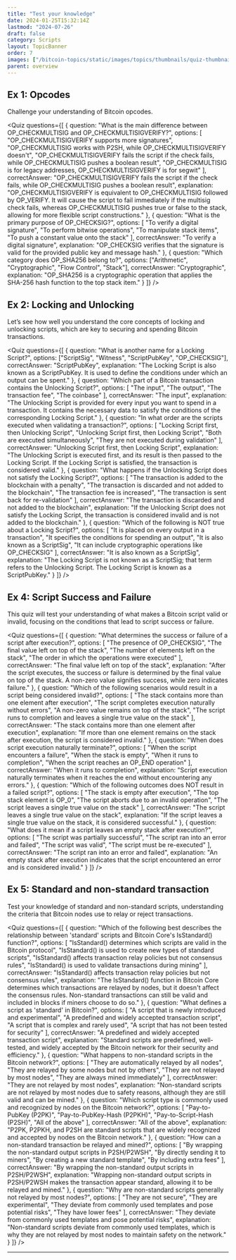 ```yaml
---
title: "Test your knowledge"
date: 2024-01-25T15:32:14Z
lastmod: "2024-07-26"
draft: false
category: Scripts
layout: TopicBanner
order: 7
images: ["/bitcoin-topics/static/images/topics/thumbnails/quiz-thumbnail.webp"]
parent: overview
---
```


## Ex 1: Opcodes

Challenge your understanding of Bitcoin opcodes.

<Quiz
    questions={[
        {
            question:
                "What is the main difference between OP_CHECKMULTISIG and OP_CHECKMULTISIGVERIFY?",
            options: [
                "OP_CHECKMULTISIGVERIFY supports more signatures",
                "OP_CHECKMULTISIG works with P2SH, while OP_CHECKMULTISIGVERIFY doesn't",
                "OP_CHECKMULTISIGVERIFY fails the script if the check fails, while OP_CHECKMULTISIG pushes a boolean result",
                "OP_CHECKMULTISIG is for legacy addresses, OP_CHECKMULTISIGVERIFY is for segwit"
            ],
            correctAnswer:
                "OP_CHECKMULTISIGVERIFY fails the script if the check fails, while OP_CHECKMULTISIG pushes a boolean result",
            explanation:
                "OP_CHECKMULTISIGVERIFY is equivalent to OP_CHECKMULTISIG followed by OP_VERIFY. It will cause the script to fail immediately if the multisig check fails, whereas OP_CHECKMULTISIG pushes true or false to the stack, allowing for more flexible script constructions."
        },
        {
            question: "What is the primary purpose of OP_CHECKSIG?",
            options: [
                "To verify a digital signature",
                "To perform bitwise operations",
                "To manipulate stack items",
                "To push a constant value onto the stack"
            ],
            correctAnswer: "To verify a digital signature",
            explanation:
                "OP_CHECKSIG verifies that the signature is valid for the provided public key and message hash."
        },
        {
            question: "Which category does OP_SHA256 belong to?",
            options: ["Arithmetic", "Cryptographic", "Flow Control", "Stack"],
            correctAnswer: "Cryptographic",
            explanation:
                "OP_SHA256 is a cryptographic operation that applies the SHA-256 hash function to the top stack item."
        }
    ]}
/>

<div class="relative my-10 flex items-center">
    <div class="flex-grow h-0.5 bg-gradient-to-r from-transparent via-orange-300 to-gray-400"></div>
    <div class="mx-4 flex items-center">
        <div class="w-3 h-3 bg-gray-300 rounded-full"></div>
    </div>
    <div class="flex-grow h-0.5 bg-gradient-to-r from-gray-400 via-orange-300 to-transparent"></div>
</div>

## Ex 2: Locking and Unlocking

Let’s see how well you understand the core concepts of locking and unlocking scripts, which are key to securing and spending Bitcoin transactions.

<Quiz
    questions={[
        {
            question: "What is another name for a Locking Script?",
            options: ["ScriptSig", "Witness", "ScriptPubKey", "OP_CHECKSIG"],
            correctAnswer: "ScriptPubKey",
            explanation:
                "The Locking Script is also known as a ScriptPubKey. It is used to define the conditions under which an output can be spent."
        },
        {
            question:
                "Which part of a Bitcoin transaction contains the Unlocking Script?",
            options: [
                "The input",
                "The output",
                "The transaction fee",
                "The coinbase"
            ],
            correctAnswer: "The input",
            explanation:
                "The Unlocking Script is provided for every input you want to spend in a transaction. It contains the necessary data to satisfy the conditions of the corresponding Locking Script."
        },
        {
            question:
                "In what order are the scripts executed when validating a transaction?",
            options: [
                "Locking Script first, then Unlocking Script",
                "Unlocking Script first, then Locking Script",
                "Both are executed simultaneously",
                "They are not executed during validation"
            ],
            correctAnswer: "Unlocking Script first, then Locking Script",
            explanation:
                "The Unlocking Script is executed first, and its result is then passed to the Locking Script. If the Locking Script is satisfied, the transaction is considered valid."
        },
        {
            question:
                "What happens if the Unlocking Script does not satisfy the Locking Script?",
            options: [
                "The transaction is added to the blockchain with a penalty",
                "The transaction is discarded and not added to the blockchain",
                "The transaction fee is increased",
                "The transaction is sent back for re-validation"
            ],
            correctAnswer:
                "The transaction is discarded and not added to the blockchain",
            explanation:
                "If the Unlocking Script does not satisfy the Locking Script, the transaction is considered invalid and is not added to the blockchain."
        },
        {
            question:
                "Which of the following is NOT true about a Locking Script?",
            options: [
                "It is placed on every output in a transaction",
                "It specifies the conditions for spending an output",
                "It is also known as a ScriptSig",
                "It can include cryptographic operations like OP_CHECKSIG"
            ],
            correctAnswer: "It is also known as a ScriptSig",
            explanation:
                "The Locking Script is not known as a ScriptSig; that term refers to the Unlocking Script. The Locking Script is known as a ScriptPubKey."
        }
    ]}
/>

<div class="relative my-10 flex items-center">
    <div class="flex-grow h-0.5 bg-gradient-to-r from-transparent via-orange-300 to-gray-400"></div>
    <div class="mx-4 flex items-center">
        <div class="w-3 h-3 bg-gray-300 rounded-full"></div>
    </div>
    <div class="flex-grow h-0.5 bg-gradient-to-r from-gray-400 via-orange-300 to-transparent"></div>
</div>

## Ex 4: Script Success and Failure

This quiz will test your understanding of what makes a Bitcoin script valid or invalid, focusing on the conditions that lead to script success or failure.

<Quiz
    questions={[
        {
            question:
                "What determines the success or failure of a script after execution?",
            options: [
                "The presence of OP_CHECKSIG",
                "The final value left on top of the stack",
                "The number of elements left on the stack",
                "The order in which the operations were executed"
            ],
            correctAnswer: "The final value left on top of the stack",
            explanation:
                "After the script executes, the success or failure is determined by the final value on top of the stack. A non-zero value signifies success, while zero indicates failure."
        },
        {
            question:
                "Which of the following scenarios would result in a script being considered invalid?",
            options: [
                "The stack contains more than one element after execution",
                "The script completes execution naturally without errors",
                "A non-zero value remains on top of the stack",
                "The script runs to completion and leaves a single true value on the stack"
            ],
            correctAnswer:
                "The stack contains more than one element after execution",
            explanation:
                "If more than one element remains on the stack after execution, the script is considered invalid."
        },
        {
            question: "When does script execution naturally terminate?",
            options: [
                "When the script encounters a failure",
                "When the stack is empty",
                "When it runs to completion",
                "When the script reaches an OP_END operation"
            ],
            correctAnswer: "When it runs to completion",
            explanation:
                "Script execution naturally terminates when it reaches the end without encountering any errors."
        },
        {
            question:
                "Which of the following outcomes does NOT result in a failed script?",
            options: [
                "The stack is empty after execution",
                "The top stack element is OP_0",
                "The script aborts due to an invalid operation",
                "The script leaves a single true value on the stack"
            ],
            correctAnswer: "The script leaves a single true value on the stack",
            explanation:
                "If the script leaves a single true value on the stack, it is considered successful."
        },
        {
            question:
                "What does it mean if a script leaves an empty stack after execution?",
            options: [
                "The script was partially successful",
                "The script ran into an error and failed",
                "The script was valid",
                "The script must be re-executed"
            ],
            correctAnswer: "The script ran into an error and failed",
            explanation:
                "An empty stack after execution indicates that the script encountered an error and is considered invalid."
        }
    ]}
/>

<div class="relative my-10 flex items-center">
    <div class="flex-grow h-0.5 bg-gradient-to-r from-transparent via-orange-300 to-gray-400"></div>
    <div class="mx-4 flex items-center">
        <div class="w-3 h-3 bg-gray-300 rounded-full"></div>
    </div>
    <div class="flex-grow h-0.5 bg-gradient-to-r from-gray-400 via-orange-300 to-transparent"></div>
</div>

## Ex 5: Standard and non-standard transaction

Test your knowledge of standard and non-standard scripts, understanding the criteria that Bitcoin nodes use to relay or reject transactions.

<Quiz
    questions={[
        {
            question:
                "Which of the following best describes the relationship between 'standard' scripts and Bitcoin Core's IsStandard() function?",
            options: [
                "IsStandard() determines which scripts are valid in the Bitcoin protocol",
                "IsStandard() is used to create new types of standard scripts",
                "IsStandard() affects transaction relay policies but not consensus rules",
                "IsStandard() is used to validate transactions during mining"
            ],
            correctAnswer:
                "IsStandard() affects transaction relay policies but not consensus rules",
            explanation:
                "The IsStandard() function in Bitcoin Core determines which transactions are relayed by nodes, but it doesn't affect the consensus rules. Non-standard transactions can still be valid and included in blocks if miners choose to do so."
        },
        {
            question: "What defines a script as 'standard' in Bitcoin?",
            options: [
                "A script that is newly introduced and experimental",
                "A predefined and widely accepted transaction script",
                "A script that is complex and rarely used",
                "A script that has not been tested for security"
            ],
            correctAnswer:
                "A predefined and widely accepted transaction script",
            explanation:
                "Standard scripts are predefined, well-tested, and widely accepted by the Bitcoin network for their security and efficiency."
        },
        {
            question:
                "What happens to non-standard scripts in the Bitcoin network?",
            options: [
                "They are automatically relayed by all nodes",
                "They are relayed by some nodes but not by others",
                "They are not relayed by most nodes",
                "They are always mined immediately"
            ],
            correctAnswer: "They are not relayed by most nodes",
            explanation:
                "Non-standard scripts are not relayed by most nodes due to safety reasons, although they are still valid and can be mined."
        },
        {
            question:
                "Which script type is commonly used and recognized by nodes on the Bitcoin network?",
            options: [
                "Pay-to-PubKey (P2PK)",
                "Pay-to-PubKey-Hash (P2PKH)",
                "Pay-to-Script-Hash (P2SH)",
                "All of the above"
            ],
            correctAnswer: "All of the above",
            explanation:
                "P2PK, P2PKH, and P2SH are standard scripts that are widely recognized and accepted by nodes on the Bitcoin network."
        },
        {
            question:
                "How can a non-standard transaction be relayed and mined?",
            options: [
                "By wrapping the non-standard output scripts in P2SH/P2WSH",
                "By directly sending it to miners",
                "By creating a new standard template",
                "By including extra fees"
            ],
            correctAnswer:
                "By wrapping the non-standard output scripts in P2SH/P2WSH",
            explanation:
                "Wrapping non-standard output scripts in P2SH/P2WSH makes the transaction appear standard, allowing it to be relayed and mined."
        },
        {
            question:
                "Why are non-standard scripts generally not relayed by most nodes?",
            options: [
                "They are not secure",
                "They are experimental",
                "They deviate from commonly used templates and pose potential risks",
                "They have lower fees"
            ],
            correctAnswer:
                "They deviate from commonly used templates and pose potential risks",
            explanation:
                "Non-standard scripts deviate from commonly used templates, which is why they are not relayed by most nodes to maintain safety on the network."
        }
    ]}
/>

---
